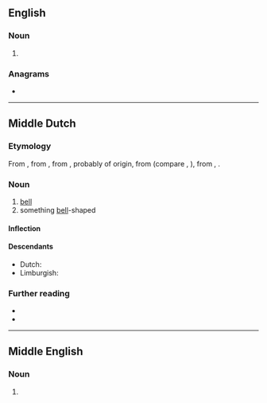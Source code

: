 ==English==

===Noun===
{{en-noun}}

# {{obsolete spelling of|clock|lang=en}}

===Anagrams===
* {{anagrams|en|a=cceklo|Elcock|cockle}}

----

==Middle Dutch==

===Etymology===
From {{inh|dum|odt|*klokka}}, from {{der|dum|ONF.|cloque||bell}}, from {{der|dum|ML.|clocca}}, probably of {{der|dum|cel|-}} origin, from {{der|dum|cel-pro|*klokkos||bell}} (compare {{cog|cy|cloch}}, {{cog|ga|clog}}), from {{der|dum|ine-pro|*klēg-}}, {{m|ine-pro|*klōg-}} {{lb|dum|onomatopoeia}}.

===Noun===
{{dum-noun|f}}

# [[bell]]
# something [[bell]]-shaped

====Inflection====
{{rfinfl|dum|noun}}

====Descendants====
* Dutch: {{l|nl|klok}}
* Limburgish: {{l|li|klók}}

===Further reading===
* {{R:VMNW|ID99252}}
* {{R:MNW|22026|I}}

----

==Middle English==

===Noun===
{{head|enm|noun}}

# {{alt form|clokke|lang=enm}}